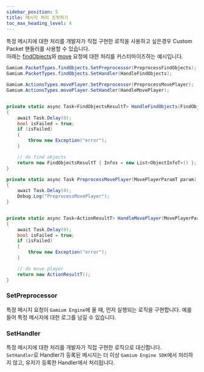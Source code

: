 ```yaml
---
sidebar_position: 5
title: 메시지 처리 조작하기
toc_max_heading_level: 4
---
```


특정 메시지에 대한 처리를 개발자가 직접 구현한 로직을 사용하고 싶은경우 Custom Packet 핸들러를 사용할 수 있습니다.  
아래는 [findObjects](../../gamium-client/api/classes/gamium-client#findobjects-)와 [move](../../gamium-client/api/classes/player#move-) 요청에 대한 처리를 커스터마이즈하는 예시입니다.

```csharp
Gamium.PacketTypes.findObjects.SetPreprocessor(PreprocessFindObjects);
Gamium.PacketTypes.findObjects.SetHandler(HandleFindObjects);

Gamium.ActionsTypes.movePlayer.SetPreprocessor(PreprocessMovePlayer);
Gamium.ActionsTypes.movePlayer.SetHandler(HandleMovePlayer);


private static async Task<FindObjectsResultT> HandleFindObjects(FindObjectsParamT param)
{
    await Task.Delay(0);
    bool isFailed = true;
    if (isFailed)
    {
        throw new Exception("error");
    }

    // do find objects
    return new FindObjectsResultT { Infos = new List<ObjectInfoT>() };
}

private static async Task PreprocessMovePlayer(MovePlayerParamT param)
{
    await Task.Delay(0);
    Debug.Log("PreprocessMovePlayer");
}


private static async Task<ActionResultT> HandleMovePlayer(MovePlayerParamT param)
{
    await Task.Delay(0);
    bool isFailed = true;
    if (isFailed)
    {
        throw new Exception("error");
    }

    // do move player
    return new ActionResultT();
}

```

### SetPreprocessor

특정 메시지 요청이 `Gamium Engine`에 올 때, 먼저 실행되는 로직을 구현합니다. 예를 들어 특정 메시지에 대한 로그를 남길 수 있습니다.

### SetHandler

특정 메시지에 대한 처리를 개발자가 직접 구현한 로직으로 대신합니다.  
`SetHandler`로 Handler가 등록된 메시지는 더 이상 `Gamium Engine SDK`에서 처리하지 않고, 유저가 등록한 Handler에서 처리됩니다.

